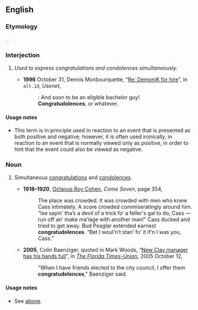 ==English==

===Etymology===
{{blend|congratulations|condolences}}.

===Interjection===
{{en-intj}}

# {{jocular}} ''Used to express congratulations and condolences simultaneously.''
#* '''1996''' October 31, Dennis Monbourquette, “[http://groups.google.com/group/alt.1d/msg/381e3181c8484213 Re: DemoniK for hire]”, in <tt>alt.1d</tt>, ''Usenet'',
#*: &#x3A; And soon to be an eligible bachelor guy!
#*: '''Congratudolences''', or whatever. 

====Usage notes====
* This term is in principle used in reaction to an event that is presented as both positive and negative; however, it is often used ironically, in reaction to an event that is normally viewed only as positive, in order to hint that the event could also be viewed as negative.

===Noun===
{{infl|en|noun}} {{pluralonly}}

# {{jocular}} Simultaneous [[congratulations]] and [[condolences]].
#* '''1918–1920''', [[w:Octavus Roy Cohen|Octavus Roy Cohen]], ''Come Seven'', page 354,
#*: The place was crowded.  It was crowded with men who knew Cass intimately.  A score crowded commiseratingly around him.  “Ise sayin’ tha’s a devil of a trick fo’ a feller's gal to do, Cass — run off an’ make ma’iage with another man!”  Cass ducked and tried to get away.  Bud Peaglar extended earnest '''congratudolences'''. “Bet I woul’n’t stan’ fo’ it if’n I was you, Cass.”
#* '''2005''', Colin Baenziger, quoted in Mark Woods, “[http://www.jacksonville.com/tu-online/stories/101205/woo_20007250.shtml New Clay manager has his hands full]”, in ''[[w:The Florida Times-Union|The Florida Times-Union]]'', 2005 October 12,
#*: "When I have friends elected to the city council, I offer them '''congratudolences'''," Baenziger said.

====Usage notes====
* See [[#Usage notes 1|above]].